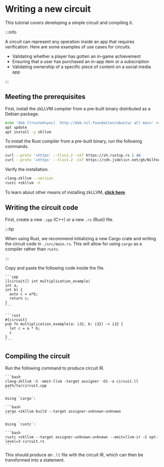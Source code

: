 
# Writing a new circuit

This tutorial covers developing a simple circuit and compiling it.

:::info

A circuit can represent any operation inside an app that requires verification. Here are some examples of use cases for circuits.

* Validating whether a player has gotten an in-game achievement
* Ensuring that a user has purchased an in-app item or a subscription
* Validating ownership of a specific piece of content on a social media app

:::

## Meeting the prerequisites

First, install the zkLLVM compiler from a pre-built binary distributed as a Debian package.

```bash
echo 'deb [trusted=yes]  http://deb.nil.foundation/ubuntu/ all main' >>/etc/apt/sources.list
apt update
apt install -y zkllvm
```

To install the Rust compiler from a pre-built binary, run the following commands.

```bash
curl --proto '=https' --tlsv1.2 -sSf https://sh.rustup.rs | sh
curl --proto '=https' --tlsv1.2 -sSf https://cdn.jsdelivr.net/gh/NilFoundation/zkllvm@master/rslang-installer.py | python - --channel nightly
```

Verify the installation.

```bash
clang-zkllvm --version
rustc +zkllvm -V
```

To learn about other means of installing zkLLVM, [**click here**](../../../zkllvm/getting-started/installation#building-from-sources).

## Writing the circuit code

First, create a new `.cpp` (C++) or a new `.rs` (Rust) file. 

:::tip

When using Rust, we recommend initializing a new Cargo crate and writing the circuit code in `./src/main.rs`. This will allow for using `cargo` as a compiler rather than `rustc`.

:::

Copy and paste the following code inside the file.

<Tabs groupId='language'>
  <TabItem value='cpp' label='C++'>

    ```cpp
    [[circuit]] int multiplication_example(
    int a,
    int b) {
      auto c = a*b;
      return c;
    }
    ```

  </TabItem>
  <TabItem value='rust' label='Rust'>

    ```rust
    #[circuit]
    pub fn multiplication_example(a: i32, b: i32) -> i32 {
      let c = a * b;
      c
    }
    ```

  </TabItem>
</Tabs>

## Compiling the circuit

Run the following command to produce circuit IR.

<Tabs groupId='language'>
  <TabItem value='cpp' label='C++'>

    ```bash
    clang-zkllvm -S -emit-llvm -target assigner -O1 -o circuit.ll path/to/circuit.cpp
    ```

  </TabItem>
  <TabItem value='rust' label='Rust'>

    Using `cargo`:

    ```bash
    cargo +zkllvm build --target assigner-unknown-unknown
    ```

    Using `rustc`:

    ```bash
    rustc +zkllvm --target assigner-unknown-unknown --emit=llvm-ir -C opt-level=3 circuit.rs 
    ```

  </TabItem>
</Tabs>

This should produce an `.ll` file with the circuit IR, which can then be transformed into a statement.